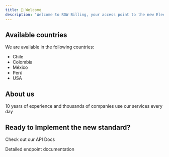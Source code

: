 ```yaml
---
title: 👋 Welcome
description: 'Welcome to ROW Billing, your access point to the new Electronic Invoice'
---
```


## Available countries
We are available in the following countries:
- Chile
- Colombia
- México
- Perú
- USA

## About us
<CardGroup cols={1}>
    <Card
        title="Learn about us"
        icon="terminal"
        href="/about-us/our-experience"
    >
        10 years of experience and thousands of companies use our services every day
    </Card>
</CardGroup>


## Ready to Implement the new standard?

Check out our API Docs

<CardGroup cols={1}>
  <Card
    title="API Reference"
    icon="terminal"
    href="/api-reference/introduction"
  >
    Detailed endpoint documentation
  </Card>
</CardGroup>
